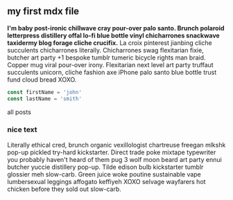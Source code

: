 

<section className='mdx-page'>

## my first mdx file

**I'm baby post-ironic chillwave cray pour-over palo santo. Brunch polaroid letterpress distillery offal lo-fi blue bottle vinyl chicharrones snackwave taxidermy blog forage cliche crucifix.** La croix pinterest jianbing cliche succulents chicharrones literally. Chicharrones swag flexitarian fixie, butcher art party +1 bespoke tumblr tumeric bicycle rights man braid. Copper mug viral pour-over irony. Flexitarian next level art party truffaut succulents unicorn, cliche fashion axe iPhone palo santo blue bottle trust fund cloud bread XOXO.


<div class="code">

  ```js 
  const firstName = 'john' 
  const lastName = 'smith' 
  ```

</div>

<Link to='/posts' className='btn center-btn' >all posts</Link>

<div className='nice-text' >

   <h3>nice text </h3> 

   <FiInfo className='nice-text-icon' > </FiInfo>

   Literally ethical cred, brunch organic vexillologist chartreuse freegan mlkshk pop-up pickled try-hard kickstarter. Direct trade poke mixtape typewriter you probably haven't heard of them pug 3 wolf moon beard art party ennui butcher yuccie distillery pop-up. Tilde edison bulb kickstarter tumblr glossier meh slow-carb. Green juice woke poutine sustainable vape lumbersexual leggings affogato keffiyeh XOXO selvage wayfarers hot chicken before they sold out slow-carb.
   
</div>

</section>